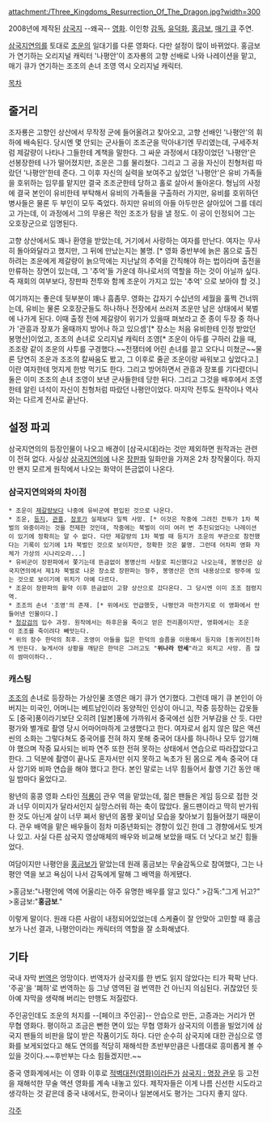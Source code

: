 attachment:/Three_Kingdoms_Resurrection_Of_The_Dragon.jpg?width=300

2008년에 제작된 [[삼국지]] --왜곡-- [[영화]].
이인항 [[감독]], [[유덕화]], [[홍금보]], [[매기 큐]] 주연.

[[삼국지연의]]를 토대로 [[조운]]의 일대기를 다룬 영화다. 다만 설정이 많이 바뀌었다. 홍금보가 연기하는 오리지널 캐릭터 '나평안'이 조자룡의 고향 선배로 나와 나레이션을 맡고, 매기 큐가 연기하는 조조의 손녀 조영 역시 오리지널 캐릭터. 

[[목차]]

== 줄거리 ==
조자룡은 고향인 상산에서 무작정 군에 들어올려고 찾아오고, 고향 선배인 '나평안'의 휘하에 배속된다. 당시엔 몇 안되는 군사들이 조조군을 막아내기엔 무리였는데, 구세주처럼 제갈량이 나타나 그들한테 계책을 말한다. 그 싸운 과정에서 대장이었던 '나평안'은 선봉장한테 나가 떨어졌지만, 조운은 그를 물리쳤다. 그리고 그 공을 자신이 친형처럼 따랐던 '나평안'한테 준다. 그 이후 자신의 실력을 보여주고 싶었던 '나평안'은 유비 가족들을 호위하는 임무를 맡지만 결국 조조군한테 당하고 홀로 살아서 돌아온다. 형님의 사정에 결국 본인이 유비한테 부탁해서 유비의 가족들을 구출하러 가지만, 유비를 호위하던 병사들은 물론 두 부인이 모두 죽었다. 하지만 유비의 아들 아두만은 살아있어 그를 데리고 가는데, 이 과정에서 그의 무용은 적인 조조가 탐을 낼 정도. 이 공이 인정되어 그는 오호장군으로 임명된다.

고향 상산에서도 꽤나 환영을 받았는데, 거기에서 사랑하는 여자를 만난다. 여자는 무사히 돌아와달라고 했지만, 그 뒤에 만났는지는 불명. [* 영화 중반부에 늙은 몸으로 출진하려는 조운에게 제갈량이 늙으막에는 지난날의 추억을 간직해야 하는 법이라며 출전을 만류하는 장면이 있는데, 그 '추억'들 가운데 하나로서의 역할을 하는 것이 아닐까 싶다. 즉 재회의 여부보다, 장판파 전투와 함께 조운이 가지고 있는 '추억' 으로 보아야 할 것.]

여기까지는 좋은데 뒷부분이 꽤나 흠좀무. 영화는 갑자기 수십년의 세월을 훌쩍 건너뛰는데, 유비는 물론 오호장군들도 하나하나 전장에서 쓰러져 조운만 남은 상태에서 북벌에 나가게 된다. 이때 출정 전에 제갈량이 위기가 있을때 펴보라고 준 종이 두장 중 하나가 '관흥과 장포가 올때까지 방어나 하고 있으셈'[* 장소는 처음 유비한테 인정 받았던 봉명산]이었고, 조조의 손녀로 오리지널 캐릭터 조영[* 조운이 아두를 구하러 갔을 때, 조조랑 같이 조운의 사투를 구경했다.~~전쟁터에 어린 손녀를 끌고 오다니 미쳤군~~물론 당연히 조운과 조조의 칼싸움도 봤고, 그 이후로 줄곧 조운이랑 싸워보고 싶었다고.]이란 여자한테 멋지게 한방 먹기도 한다. 그리고 방어하면서 관흥과 장포를 기다렸더니 둘은 이미 조조의 손녀 조영이 보낸 군사들한테 당한 뒤다. 그리고 그것을 배후에서 조영한테 알린 녀석이 자신이 친형처럼 따랐던 나평안이었다. 마지막 전투도 원작이나 역사와는 다르게 전사로 끝난다.

== 설정 파괴 ==
삼국지연의의 등장인물이 나오고 배경이 [삼국시대]라는 것만 제외하면 원작과는 관련이 전혀 없다. 사실상 [[삼국지연의]]에 나온 [[장판파]] 일화만을 가져온 2차 창작물이다. 하지만 왠지 모르게 원작에서 나오는 화약이 뜬금없이 나온다.

=== 삼국지연의와의 차이점 ===
 * 조운이 [[제갈량]]보다 나중에 유비군에 편입된 것으로 나온다.
 * 조운, [[등지]], [[관흥]], [[장포]]가 실제보다 일찍 사망. [* 이것은 작중에 그려진 전투가 1차 북벌의 와중이라는 것을 전제한 것인데, 작중에는 북벌이 이미 여러 번 추진되었다는 나레이션이 있기에 정확히는 알 수 없다. 다만 제갈량의 1차 북벌 때 등지가 조운의 부관으로 참전했다는 기록이 있기에 1차 북벌인 것으로 보이지만, 정확한 것은 불명. 그런데 어차피 영화 자체가 가상의 시나리오라...]
 * 유비군이 장판파에서 쫓기는데 뜬금없이 봉명산의 사찰로 피신했다고 나오는데, 봉명산은 삼국지연의에서 제1차 북벌로 나온 장소로 장판파는 형주, 봉명산은 연의 내용상으로 량주에 있는 것으로 보이기에 위치가 아예 다르다.
 * 조운이 장판파의 활약 이후 뜬금없이 고향 상산으로 갔다온다. 그 당시엔 이미 조조 점령지역.
 * 조조의 손녀 '조영'의 존재. [* 위에서도 언급했듯, 나평안과 마찬가지로 이 영화에서 만들어낸 인물이다.]
 * [[청강검]]의 입수 과정. 원작에서는 하후은을 죽이고 얻은 전리품이지만, 영화에서는 조운이 조조를 죽이려다 빼앗는다.
 * 위의 장수 한덕의 최후. 조영이 아들을 잃은 한덕의 슬픔을 이용해서 등지와 [동귀어진]하게 만든다. 늦게서야 상황을 깨닫은 한덕은 그러고도 "'''위나라 만세'''"라고 외치고 사망. 좀 많이 쌈마이하다..

=== 캐스팅 ===
[[조조]]의 손녀로 등장하는 가상인물 조영은 매기 큐가 연기했다. 그런데 매기 큐 본인이 아버지는 미국인, 어머니는 베트남인이라 동양적인 인상이 아니고, 작중 등장하는 갑옷들도 [중국]풍이라기보단 오히려 [일본]풍에 가까워서 중국에선 심한 거부감을 산 듯. 다만 평가와 별개로 촬영 당시 어마어마하게 고생했다고 한다. 여자로서 쉽지 않은 많은 액션씬의 소화는 그렇다쳐도 중국어를 전혀 하지 못해 중국어 대사를 하나하나 모두 암기해야 했으며 작중 묘사되는 비파 연주 또한 전혀 못하는 상태에서 연습으로 따라잡았다고 한다. 그 덕분에 촬영이 끝나도 혼자서만 쉬지 못하고 녹초가 된 몸으로 계속 중국어 대사 암기와 비파 연습을 해야 했다고 한다. 본인 말로는 너무 힘들어서 촬영 기간 동안 매일 밤마다 울었다고.   

왕년의 홍콩 영화 스타인 [[적룡]]이 관우 역을 맡았는데, 젊은 팬들은 게임 등으로 접한 것과 너무 이미지가 달라서인지 실망스러워 하는 축이 많았다. 올드팬이라고 딱히 반가워 한 것도 아닌게 살이 너무 쪄서 왕년의 몸짱 꽃미남 모습을 찾아보기 힘들어졌기 때문이다. 관우 배역을 맡은 배우들이 점차 미중년화되는 경향이 있긴 한데 그 경향에서도 빗겨나 있고. 사실 다른 삼국지 영상매체의 배우와 비교해 보았을 때도 더 낫다고 보긴 힘들었다. 

여담이지만 나평안을 [[홍금보]]가 맡았는데 원래 홍금보는 무술감독으로 참여했다, 그는 나평안 역을 보고 욕심이 나서 감독에게 말해 그 배역을 하게됐다. 

>홍금보:"나평안에 역에 어울리는 아주 유명한 배우를 알고 있다." 
>감독:"그게 뉘고?" 
>홍금보:"'''홍금보'''." 

이렇게 말이다. 원래 다른 사람이 내정되어있었는데 스케쥴이 잘 안맞아 고민할 때 홍금보가 나선 결과, 나평안이라는 캐릭터의 역할을 잘 소화해냈다.

== 기타 ==
국내 자막 [[번역]]은 엉망이다. 번역자가 삼국지를 한 번도 읽지 않았다는 티가 팍팍 난다. '주공'을 '폐하'로 번역하는 등 그냥 영역된 걸 번역한 건 아닌지 의심된다. 귀찮았던 듯 아예 자막을 생략해 버리는 만행도 저질렀다.

주인공인데도 조운의 처지를 --[페이크 주인공]-- 안습으로 만든, 고증과는 거리가 먼 무협 영화다. 평이하고 조금은 뻔한 면이 있는 무협 영화가 삼국지의 이름을 빌었기에 삼국지 팬들의 비판을 많이 받은 작품이기도 하다. 다만 순수히 삼국지에 대한 관심으로 영화를 보게되었다고 해도 연의를 적당히 재해석한 초반부만큼은 나름대로 흥미롭게 볼 수 있을 것이다.~~후반부는 다소 힘들겠지만.~~

중국 영화계에서는 이 영화 이후로 [[적벽대전(영화)]]이라든가 [[삼국지 : 명장 관우]] 등 고전을 재해석한 무술 액션 영화를 계속 내놓고 있다. 제작자들은 이게 나름 신선한 시도라고 생각하는 것 같은데 중국 내에서도, 한국이나 일본에서도 평가는 그다지 좋지 않다.

[[각주]]

